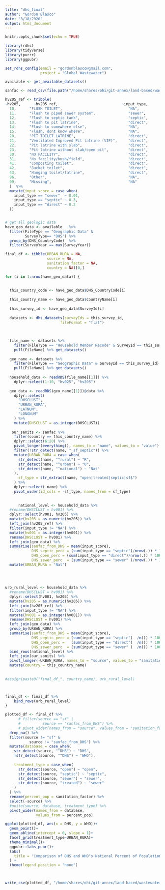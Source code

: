 ```yaml
---
title: "dhs_final"
author: "Gordon Blasco"
date: "3/18/2020"
output: html_document
---
```


```r
knitr::opts_chunk$set(echo = TRUE)
```


```r

library(rdhs)
library(tidyverse)
library(purrr)
library(ggpubr)

set_rdhs_config(email = "gordonblasco@gmail.com",
                project = "Global Wastewater")

available <- get_available_datasets()

sanfac <- read_csv(file.path("/home/shares/ohi/git-annex/land-based/wastewater/data/interim/country_sanitation_factors.csv"))

hv205_ref <- tribble(
~hv205,      ~hv205_ref,                             ~input_type,
  10,      "FLUSH TOILET",                              "NA",
  11,      "Flush to piped sewer system",               "sewer",
  12,      "Flush to septic tank",                      "septic",
  13,      "Flush to pit latrine",                      "direct",
  14,      "Flush to somewhere else",                   "NA",
  15,      "Flush, dont know where",                    "NA",
  20,      "PIT TOILET LATRINE",                        "direct",
  21,      "Ventilated Improved Pit latrine (VIP)",     "direct",
  22,      "Pit latrine with slab",                     "direct",
  23,      "Pit latrine without slab/open pit",         "direct",
  30,      "NO FACILITY",                               "direct",
  31,      "No facility/bush/field",                    "direct",
  41,      "Composting toilet",                         "direct",
  42,      "Bucket toilet",                             "direct",
  43,      "Hanging toilet/latrine",                    "direct",
  96,      "Other",                                     "NA",
  99,      "Missing",                                   "NA"
  )  %>% 
  mutate(input_score = case_when(
    input_type == "sewer"  ~ 0.01,
    input_type == "septic" ~ 0.3,
    input_type == "direct" ~ 0.2
  ))


# get all geologic data
have_geo_data <- available   %>% 
  filter(FileType == "Geographic Data" &
         SurveyType== "DHS") %>% 
  group_by(DHS_CountryCode)  %>% 
  filter(SurveyYear == max(SurveyYear))
```

```r

final_df <- tibble(URBAN_RURA = NA,        
                   source = NA,            
                   sanitation_factor = NA, 
                   country = NA)[0,]

for (i in 1:nrow(have_geo_data)) {
  
  
  this_country_code <- have_geo_data$DHS_CountryCode[i]
  
  this_country_name <- have_geo_data$CountryName[i]
  
  this_survey_id <- have_geo_data$SurveyId[i]
  
  datasets <- dhs_datasets(surveyIds = this_survey_id,
                         fileFormat = "flat") 
  
  
  
  file_name <- datasets %>% 
    filter(FileType == "Household Member Recode" & SurveyId == this_survey_id) %>% 
    pull(FileName) %>% get_datasets()
  
  geo_name <- datasets %>% 
    filter(FileType == "Geographic Data" & SurveyId == this_survey_id) %>% 
    pull(FileName) %>% get_datasets()
  
  household_data <- readRDS(file_name[[1]]) %>% 
    dplyr::select(1:10, "hv025", "hv205") 
  
  geo_data <- readRDS(geo_name[[1]])@data %>% 
    dplyr::select(
      "DHSCLUST",
      "URBAN_RURA",
      "LATNUM",
      "LONGNUM"
    ) %>% 
    mutate(DHSCLUST = as.integer(DHSCLUST)) 
  
   our_sanits <- sanfac %>% 
    filter(country == this_country_name) %>% 
    dplyr::select(6:20) %>% 
    pivot_longer(everything(), names_to = "name", values_to = "value") %>% 
    filter(!str_detect(name, "_sf_septic")) %>% 
    mutate(URBAN_RURA = case_when(
      str_detect(name, "^rural") ~ "R",
      str_detect(name, "^urban") ~ "U",
      str_detect(name, "^national") ~ "Nat"
    ),
      sf_type = str_extract(name, "open|treated|septic|sf$")
    ) %>% 
    dplyr::select(-name) %>% 
    pivot_wider(id_cols = -sf_type, names_from = sf_type)
  
    
      national_level <- household_data %>%
  #rename(DHSCLUST = hv001) %>%
  dplyr::select(hv001, hv205) %>% 
  mutate(hv205 = as.numeric(hv205)) %>% 
  left_join(hv205_ref) %>% 
  filter(input_type != "NA") %>%
  mutate(hv001 = as.integer(hv001)) %>% 
  rename(DHSCLUST = hv001) %>%
  left_join(geo_data) %>% 
  summarise(sanfac_from_DHS = mean(input_score),
            DHS_septic_perc = (sum(input_type == "septic")/nrow(.)) * 100,
            DHS_open_perc = (sum(input_type == "direct")/nrow(.)) * 100,
            DHS_sewer_perc  = (sum(input_type == "sewer" )/nrow(.)) * 100) %>% 
  mutate(URBAN_RURA = "Nat")
      
      
      
      
urb_rural_level <- household_data %>%
  #rename(DHSCLUST = hv001) %>%
  dplyr::select(hv001, hv205) %>% 
  mutate(hv205 = as.numeric(hv205)) %>% 
  left_join(hv205_ref) %>% 
  filter(input_type != "NA") %>%
  mutate(hv001 = as.integer(hv001)) %>% 
  rename(DHSCLUST = hv001) %>%
  left_join(geo_data) %>% 
  group_by(URBAN_RURA) %>% 
  summarise(sanfac_from_DHS = mean(input_score),
            DHS_septic_perc = (sum(input_type == "septic")  /n()) * 100,
            DHS_open_perc =   (sum(input_type == "direct")  /n()) * 100,
            DHS_sewer_perc  = (sum(input_type == "sewer" )  /n()) * 100) %>% 
  bind_rows(national_level) %>% 
  left_join(our_sanits) %>% 
  pivot_longer(-URBAN_RURA, names_to = "source", values_to = "sanitation_factor") %>% 
  mutate(country = this_country_name)
    
  
#assign(paste0("final_df_", country_name), urb_rural_level)    



final_df <- final_df %>% 
    bind_rows(urb_rural_level)
}
```




```r
plotted_df <- final_df %>% 
      # filter(source == "sf" |
      #          source == "sanfac_from_DHS") %>% 
      # pivot_wider(names_from = "source", values_from = "sanitation_factor") %>% 
  drop_na() %>% 
  filter(source != "sf" &
           source != "sanfac_from_DHS") %>% 
  mutate(database = case_when(
    str_detect(source, "^DHS") ~ "DHS", 
    !str_detect(source, "^DHS") ~ "WHO"),
    
    treatment_type = case_when(
      str_detect(source, "open") ~ "open",
      str_detect(source, "septic") ~ "septic",
      str_detect(source, "sewer") ~ "sewer",
      str_detect(source, "treated") ~ "sewer"
    )
  ) %>% 
  rename(percent_pop = sanitation_factor) %>% 
  select(-source) %>% 
  #unite(source, database, treatment_type) %>% 
  pivot_wider(names_from = database, 
              values_from = percent_pop)

ggplot(plotted_df, aes(x = DHS, y = WHO))+
  geom_point()+
  geom_abline(intercept = 0, slope = 1)+
  facet_grid(treatment_type~URBAN_RURA)+
  theme_minimal()+
  ggpubr::labs_pubr()+
  labs(
    title = "Comparison of DHS and WHO's National Percent of Population Access to Treatment Type"
  ) +
  theme(legend.position = "none")
  


write_csv(plotted_df, "/home/shares/ohi/git-annex/land-based/wastewater/data/interim/DHS_WHO_treatment_compare.csv")

```

